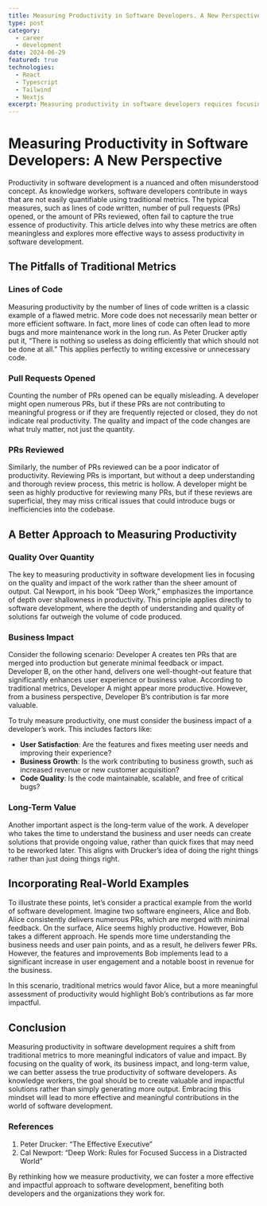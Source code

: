 ```yaml
---
title: Measuring Productivity in Software Developers. A New Perspective.
type: post
category:
  - career
  - development
date: 2024-06-29
featured: true
technologies:
  - React
  - Typescript
  - Tailwind
  - Nextjs
excerpt: Measuring productivity in software developers requires focusing on quality, business impact, and long-term value rather than traditional metrics.
---
```


# Measuring Productivity in Software Developers: A New Perspective

Productivity in software development is a nuanced and often misunderstood concept. As knowledge workers, software developers contribute in ways that are not easily quantifiable using traditional metrics. The typical measures, such as lines of code written, number of pull requests (PRs) opened, or the amount of PRs reviewed, often fail to capture the true essence of productivity. This article delves into why these metrics are often meaningless and explores more effective ways to assess productivity in software development.

## The Pitfalls of Traditional Metrics

### Lines of Code

Measuring productivity by the number of lines of code written is a classic example of a flawed metric. More code does not necessarily mean better or more efficient software. In fact, more lines of code can often lead to more bugs and more maintenance work in the long run. As Peter Drucker aptly put it, “There is nothing so useless as doing efficiently that which should not be done at all.” This applies perfectly to writing excessive or unnecessary code.

### Pull Requests Opened

Counting the number of PRs opened can be equally misleading. A developer might open numerous PRs, but if these PRs are not contributing to meaningful progress or if they are frequently rejected or closed, they do not indicate real productivity. The quality and impact of the code changes are what truly matter, not just the quantity.

### PRs Reviewed

Similarly, the number of PRs reviewed can be a poor indicator of productivity. Reviewing PRs is important, but without a deep understanding and thorough review process, this metric is hollow. A developer might be seen as highly productive for reviewing many PRs, but if these reviews are superficial, they may miss critical issues that could introduce bugs or inefficiencies into the codebase.

## A Better Approach to Measuring Productivity

### Quality Over Quantity

The key to measuring productivity in software development lies in focusing on the quality and impact of the work rather than the sheer amount of output. Cal Newport, in his book “Deep Work,” emphasizes the importance of depth over shallowness in productivity. This principle applies directly to software development, where the depth of understanding and quality of solutions far outweigh the volume of code produced.

### Business Impact

Consider the following scenario: Developer A creates ten PRs that are merged into production but generate minimal feedback or impact. Developer B, on the other hand, delivers one well-thought-out feature that significantly enhances user experience or business value. According to traditional metrics, Developer A might appear more productive. However, from a business perspective, Developer B’s contribution is far more valuable.

To truly measure productivity, one must consider the business impact of a developer’s work. This includes factors like:

- **User Satisfaction**: Are the features and fixes meeting user needs and improving their experience?
- **Business Growth**: Is the work contributing to business growth, such as increased revenue or new customer acquisition?
- **Code Quality**: Is the code maintainable, scalable, and free of critical bugs?

### Long-Term Value

Another important aspect is the long-term value of the work. A developer who takes the time to understand the business and user needs can create solutions that provide ongoing value, rather than quick fixes that may need to be reworked later. This aligns with Drucker’s idea of doing the right things rather than just doing things right.

## Incorporating Real-World Examples

To illustrate these points, let’s consider a practical example from the world of software development. Imagine two software engineers, Alice and Bob. Alice consistently delivers numerous PRs, which are merged with minimal feedback. On the surface, Alice seems highly productive. However, Bob takes a different approach. He spends more time understanding the business needs and user pain points, and as a result, he delivers fewer PRs. However, the features and improvements Bob implements lead to a significant increase in user engagement and a notable boost in revenue for the business.

In this scenario, traditional metrics would favor Alice, but a more meaningful assessment of productivity would highlight Bob’s contributions as far more impactful.

## Conclusion

Measuring productivity in software development requires a shift from traditional metrics to more meaningful indicators of value and impact. By focusing on the quality of work, its business impact, and long-term value, we can better assess the true productivity of software developers. As knowledge workers, the goal should be to create valuable and impactful solutions rather than simply generating more output. Embracing this mindset will lead to more effective and meaningful contributions in the world of software development.

### References

1. Peter Drucker: “The Effective Executive”
2. Cal Newport: “Deep Work: Rules for Focused Success in a Distracted World”

By rethinking how we measure productivity, we can foster a more effective and impactful approach to software development, benefiting both developers and the organizations they work for.
